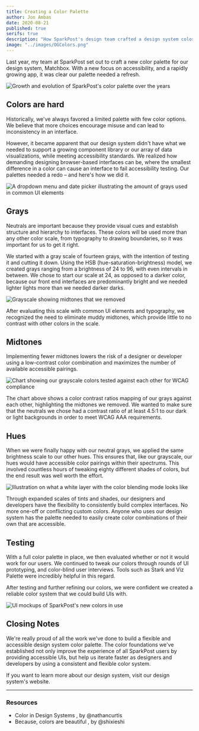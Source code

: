```yaml
---
title: Creating a Color Palette
author: Jon Ambas
date: 2020-08-21
published: true
serifs: true
description: "How SparkPost's design team crafted a design system color palette from scratch"
image: "../images/OGColors.png"
---
```



Last year, my team at SparkPost set out to craft a new color palette for our design system, <ExternalLink to="https://design.sparkpost.com/">Matchbox</ExternalLink>. With a new focus on accessibility, and a rapidly growing app, it was clear our palette needed a refresh.

<Image
  src={ColorEvolution}
  caption="SparkPost's color palette over the years"
  alt="Growth and evolution of SparkPost's color palette over the years"
/>

## Colors are hard

Historically, we've always favored a limited palette with few color options. We believe that more choices encourage misuse and can lead to inconsistency in an interface.

However, it became apparent that our design system didn't have what we needed to support a growing component library or our array of data visualizations, while meeting accessibility standards. We realized how demanding designing browser-based interfaces can be, where the smallest difference in a color can cause an interface to fail accessibility testing. Our palettes needed a redo – and here's how we did it.

<Image
  src={SampleVariance}
  caption="A dropdown menu and date picker illustrating the amount of grays used in common UI elements"
  alt="A dropdown menu and date picker illustrating the amount of grays used in common UI elements"
/>

## Grays

Neutrals are important because they provide visual cues and establish structure and hierarchy to interfaces. These colors will be used more than any other color scale, from typography to drawing boundaries, so it was important for us to get it right.

We started with a gray scale of fourteen grays, with the intention of testing it and cutting it down. Using the HSB (hue-saturation-brightness) model, we created grays ranging from a brightness of 24 to 96, with even intervals in between. We chose to start our scale at 24, as opposed to a darker color, because our front end interfaces are predominantly bright and we needed lighter lights more than we needed darker darks.

<Image
  src={NeutralScales}
  caption="We removed these muddy midtones"
  alt="Grayscale showing midtones that we removed"
/>

After evaluating this scale with common UI elements and typography, we recognized the need to eliminate muddy midtones, which provide little to no contrast with other colors in the scale.

## Midtones

Implementing fewer midtones lowers the risk of a designer or developer using a low-contrast color combination and maximizes the number of available accessible pairings.

<Image
  src={Chart}
  caption="Our grayscale colors tested against each other for WCAG compliance"
  alt="Chart showing our grayscale colors tested against each other for WCAG compliance"
/>

The chart above shows a color contrast ratios mapping of our grays against each other, highlighting the midtones we removed. We wanted to make sure that the neutrals we chose had a contrast ratio of at least 4.5:1 to our dark or light backgrounds in order to meet <ExternalLink to="https://www.w3.org/TR/WCAG21/#contrast-enhanced">WCAG AAA requirements</ExternalLink>.

## Hues

When we were finally happy with our neutral grays, we applied the same brightness scale to our other hues. This ensures that, like our grayscale, our hues would have accessible color pairings within their spectrums. This involved countless hours of tweaking eighty different shades of colors, but the end result was well worth the effort.

<Image
  src={Grayscale}
  caption="We used a white layer with the color blending mode to transform colors to a grayscale"
  alt="Illustration on what a white layer with the color blending mode looks like"
/>

Through expanded scales of tints and shades, our designers and developers have the flexibility to consistently build complex interfaces. No more one-off or conflicting custom colors. Anyone who uses our design system has the palette needed to easily create color combinations of their own that are accessible.

## Testing

With a full color palette in place, we then evaluated whether or not it would work for our users. We continued to tweak our colors through rounds of UI prototyping, and color-blind user interviews. Tools such as <ExternalLink to="https://www.getstark.co/">Stark</ExternalLink> and <ExternalLink to="https://projects.susielu.com/viz-palette">Viz Palette</ExternalLink> were incredibly helpful in this regard.

After testing and further refining our colors, we were confident we created a reliable color system that we could build UIs with.

<Image
  src={Examples}
  caption="Example of SparkPost's new colors in use"
  alt="UI mockups of SparkPost's new colors in use"
/>

## Closing Notes

We're really proud of all the work we've done to build a flexible and accessible design system color palette. The color foundations we've established not only improve the experience of all SparkPost users by providing accessible UIs, but help us iterate faster as designers and developers by using a consistent and flexible color system.

If you want to learn more about our design system, visit our <ExternalLink to="https://design.sparkpost.com/">design system's website</ExternalLink>.

---

### Resources

- <ExternalLink to="https://medium.com/eightshapes-llc/color-in-design-systems-a1c80f65fa3">
    Color in Design Systems
  </ExternalLink>
  , by <ExternalLink to="https://twitter.com/nathanacurtis">
    @nathancurtis
  </ExternalLink>
- <ExternalLink to="https://medium.com/carbondesign/because-colors-are-beautiful-52dd4cc39f09">
    Because, colors are beautiful
  </ExternalLink>
  , by <ExternalLink to="https://twitter.com/shixieshi">
    @shixieshi
  </ExternalLink>
